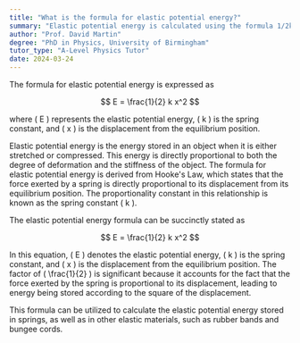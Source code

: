 ```yaml
---
title: "What is the formula for elastic potential energy?"
summary: "Elastic potential energy is calculated using the formula 1/2kx^2, where 'k' represents the spring constant and 'x' denotes the displacement of the spring from its equilibrium position."
author: "Prof. David Martin"
degree: "PhD in Physics, University of Birmingham"
tutor_type: "A-Level Physics Tutor"
date: 2024-03-24
---
```


The formula for elastic potential energy is expressed as 

$$
E = \frac{1}{2} k x^2
$$ 

where \( E \) represents the elastic potential energy, \( k \) is the spring constant, and \( x \) is the displacement from the equilibrium position.

Elastic potential energy is the energy stored in an object when it is either stretched or compressed. This energy is directly proportional to both the degree of deformation and the stiffness of the object. The formula for elastic potential energy is derived from Hooke's Law, which states that the force exerted by a spring is directly proportional to its displacement from its equilibrium position. The proportionality constant in this relationship is known as the spring constant \( k \).

The elastic potential energy formula can be succinctly stated as 

$$
E = \frac{1}{2} k x^2
$$ 

In this equation, \( E \) denotes the elastic potential energy, \( k \) is the spring constant, and \( x \) is the displacement from the equilibrium position. The factor of \( \frac{1}{2} \) is significant because it accounts for the fact that the force exerted by the spring is proportional to its displacement, leading to energy being stored according to the square of the displacement.

This formula can be utilized to calculate the elastic potential energy stored in springs, as well as in other elastic materials, such as rubber bands and bungee cords.
    
